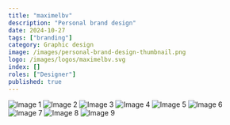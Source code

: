 ```yaml
---
title: "maximelbv"
description: "Personal brand design"
date: 2024-10-27
tags: ["branding"]
category: Graphic design
image: /images/personal-brand-design-thumbnail.png
logo: /images/logos/maximelbv.svg
index: []
roles: ["Designer"]
published: true
---
```


<FadeIn>
  <Image
    src="/images/projects/maximelbv/1.png"
    alt="Image 1"
    layout="responsive"
    width={1000}
    height={600}
  />
  <Image
    src="/images/projects/maximelbv/2.png"
    alt="Image 2"
    layout="responsive"
    width={1000}
    height={600}
  />
  <Image
    src="/images/projects/maximelbv/3.png"
    alt="Image 3"
    layout="responsive"
    width={1000}
    height={600}
  />
  <Image
    src="/images/projects/maximelbv/4.png"
    alt="Image 4"
    layout="responsive"
    width={1000}
    height={600}
  />
  <Image
    src="/images/projects/maximelbv/5.png"
    alt="Image 5"
    layout="responsive"
    width={1000}
    height={600}
  />
  <Image
    src="/images/projects/maximelbv/6.png"
    alt="Image 6"
    layout="responsive"
    width={1000}
    height={600}
  />
  <Image
    src="/images/projects/maximelbv/7.png"
    alt="Image 7"
    layout="responsive"
    width={1000}
    height={600}
  />
  <Image
    src="/images/projects/maximelbv/8.png"
    alt="Image 8"
    layout="responsive"
    width={1000}
    height={600}
  />
  <Image
    src="/images/projects/maximelbv/9.png"
    alt="Image 9"
    layout="responsive"
    width={1000}
    height={600}
  />
</FadeIn>
